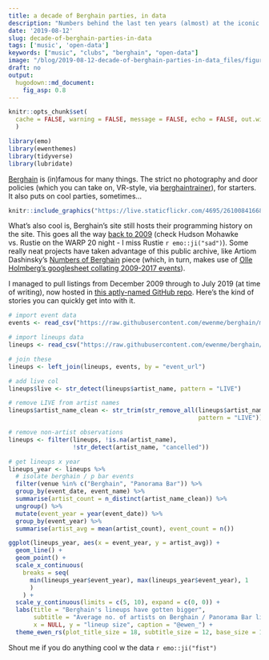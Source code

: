 ```yaml
---
title: a decade of Berghain parties, in data
description: "Numbers behind the last ten years (almost) at the iconic Berlin club."
date: '2019-08-12'
slug: decade-of-berghain-parties-in-data
tags: ['music', 'open-data']
keywords: ["music", "clubs", "berghain", "open-data"]
image: "/blog/2019-08-12-decade-of-berghain-parties-in-data_files/figure-html/year-avg-lineup-size-1.png"
draft: no
output: 
  hugodown::md_document:
    fig_asp: 0.8
---
```


```r
knitr::opts_chunk$set(
  cache = FALSE, warning = FALSE, message = FALSE, echo = FALSE, out.width = "640px"
  )

library(emo)
library(ewenthemes)
library(tidyverse)
library(lubridate)
```

[Berghain](http://berghain.de/) is (in)famous for many things. The strict no photography and door policies (which you can take on, VR-style, via [berghaintrainer](https://berghaintrainer.com/)), for starters. It also puts on cool parties, sometimes... 

```r
knitr::include_graphics("https://live.staticflickr.com/4695/26100841668_e67a9effab_z.jpg")
```

What's also cool is, Berghain's site still hosts their programming history on the site. This goes all the way [back to 2009](http://berghain.de/events/2009-12) (check Hudson Mohawke vs. Rustie on the WARP 20 night - I miss Rustie `r emo::ji("sad")`). Some really neat projects have taken advantage of this public archive, like Artiom Dashinsky's [Numbers of Berghain](http://dashinsky.com/berghain-statistics/) piece (which, in turn, makes use of [Olle Holmberg's googlesheet collating 2009-2017 events](https://docs.google.com/spreadsheets/d/1r_OJHzKBwDFIK0YoLSX65g-jp_5djxx-9d4x1-LKUsw/edit#gid=1355724553)).

I managed to pull listings from December 2009 through to July 2019 (at time of writing), now hosted in [this aptly-named GitHub repo](https://github.com/ewenme/berghain). Here's the kind of stories you can quickly get into with it.

```r

# import event data
events <- read_csv("https://raw.githubusercontent.com/ewenme/berghain/master/data/berghain-events.csv")

# import lineups data
lineups <- read_csv("https://raw.githubusercontent.com/ewenme/berghain/master/data/berghain-lineups.csv")

# join these
lineups <- left_join(lineups, events, by = "event_url")

# add live col
lineups$live <- str_detect(lineups$artist_name, pattern = "LIVE")

# remove LIVE from artist names
lineups$artist_name_clean <- str_trim(str_remove_all(lineups$artist_name, 
                                                     pattern = "LIVE"))

# remove non-artist observations
lineups <- filter(lineups, !is.na(artist_name), 
                  !str_detect(artist_name, "cancelled"))

# get lineups x year
lineups_year <- lineups %>% 
  # isolate berghain / p bar events
  filter(venue %in% c("Berghain", "Panorama Bar")) %>% 
  group_by(event_date, event_name) %>% 
  summarise(artist_count = n_distinct(artist_name_clean)) %>% 
  ungroup() %>% 
  mutate(event_year = year(event_date)) %>% 
  group_by(event_year) %>% 
  summarise(artist_avg = mean(artist_count), event_count = n())

ggplot(lineups_year, aes(x = event_year, y = artist_avg)) +
  geom_line() +
  geom_point() +
  scale_x_continuous(
    breaks = seq(
      min(lineups_year$event_year), max(lineups_year$event_year), 1
      )
    ) +
  scale_y_continuous(limits = c(5, 10), expand = c(0, 0)) +
  labs(title = "Berghain's lineups have gotten bigger",
       subtitle = "Average no. of artists on Berghain / Panorama Bar lineups, by year.",
       x = NULL, y = "lineup size", caption = "@ewen_") +
  theme_ewen_rs(plot_title_size = 18, subtitle_size = 12, base_size = 12)
```

Shout me if you do anything cool w the data `r emo::ji("fist")`

[^fullcode]: To keep the post concise and pretty for non-coders, I don't show the code. You can find the code [here](https://github.com/ewenme/site/blob/main/content/posts/2019-08-12-decade-of-berghain-parties-in-data/index.Rmd).
